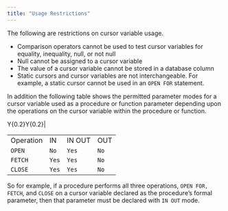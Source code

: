 ```yaml
---
title: "Usage Restrictions"
---
```


The following are restrictions on cursor variable usage.

  - Comparison operators cannot be used to test cursor variables for equality, inequality, null, or not null
  - Null cannot be assigned to a cursor variable
  - The value of a cursor variable cannot be stored in a database column
  - Static cursors and cursor variables are not interchangeable. For example, a static cursor cannot be used in an `OPEN FOR` statement.

In addition the following table shows the permitted parameter modes for a cursor variable used as a procedure or function parameter depending upon the operations on the cursor variable within the procedure or function.

<div class="tabularcolumns">

Y{0.2}Y{0.2}|

</div>

|           |       |        |      |
| --------- | ----- | ------ | ---- |
| Operation | IN    | IN OUT | OUT  |
| `OPEN`    | `No`  | `Yes`  | `No` |
| `FETCH`   | `Yes` | `Yes`  | `No` |
| `CLOSE`   | `Yes` | `Yes`  | `No` |

So for example, if a procedure performs all three operations, `OPEN FOR, FETCH`, and `CLOSE` on a cursor variable declared as the procedure’s formal parameter, then that parameter must be declared with `IN OUT` mode.
